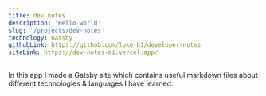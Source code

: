 ```yaml
---
title: dev notes
description: 'Hello world' 
slug: '/projects/dev-notes'
technology: Gatsby
githubLink: https://github.com/luke-h1/developer-notes
siteLink: https://dev-notes-mi.vercel.app/
--- 
```



In this app I made a Gatsby site which contains useful markdown files about different technologies & languages I have learned.

